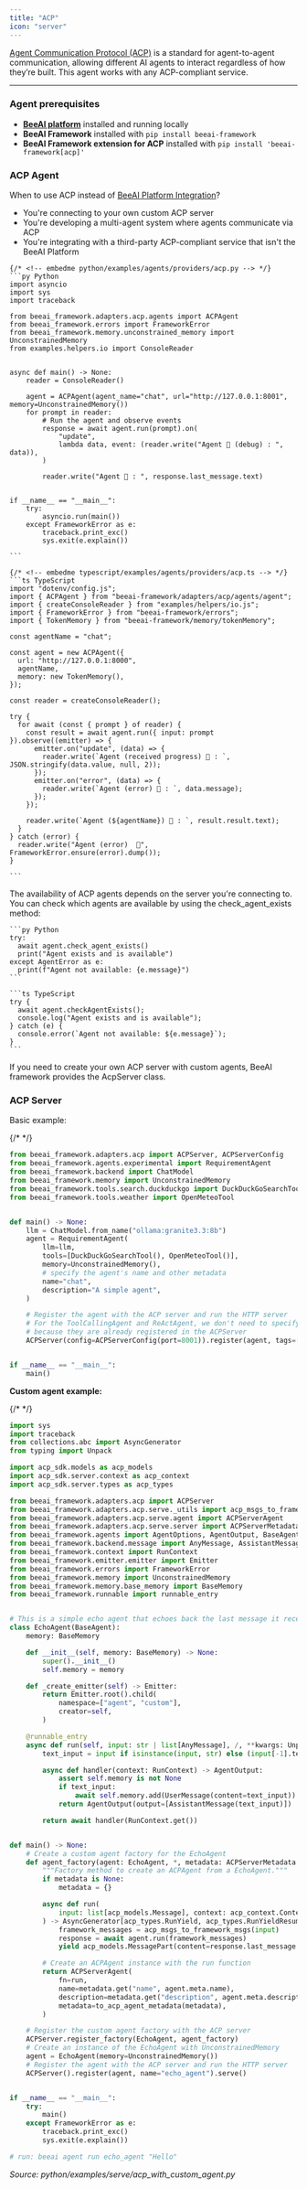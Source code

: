 ```yaml
---
title: "ACP"
icon: "server"
---
```


[Agent Communication Protocol (ACP)](https://agentcommunicationprotocol.dev/) is a standard for agent-to-agent communication, allowing different AI agents to interact regardless of how they’re built. This agent works with any ACP-compliant service.

---

### Agent prerequisites

- **[BeeAI platform](https://beeai.dev/)** installed and running locally
- **BeeAI Framework** installed with `pip install beeai-framework`
- **BeeAI Framework extension for ACP** installed with `pip install 'beeai-framework[acp]'`


### ACP Agent

When to use ACP instead of [BeeAI Platform Integration](./beeai-platform.mdx)?

- You're connecting to your own custom ACP server
- You're developing a multi-agent system where agents communicate via ACP
- You're integrating with a third-party ACP-compliant service that isn't the BeeAI Platform

<CodeGroup>

	{/* <!-- embedme python/examples/agents/providers/acp.py --> */}
	```py Python
	import asyncio
	import sys
	import traceback
	
	from beeai_framework.adapters.acp.agents import ACPAgent
	from beeai_framework.errors import FrameworkError
	from beeai_framework.memory.unconstrained_memory import UnconstrainedMemory
	from examples.helpers.io import ConsoleReader
	
	
	async def main() -> None:
	    reader = ConsoleReader()
	
	    agent = ACPAgent(agent_name="chat", url="http://127.0.0.1:8001", memory=UnconstrainedMemory())
	    for prompt in reader:
	        # Run the agent and observe events
	        response = await agent.run(prompt).on(
	            "update",
	            lambda data, event: (reader.write("Agent 🤖 (debug) : ", data)),
	        )
	
	        reader.write("Agent 🤖 : ", response.last_message.text)
	
	
	if __name__ == "__main__":
	    try:
	        asyncio.run(main())
	    except FrameworkError as e:
	        traceback.print_exc()
	        sys.exit(e.explain())
	
	```

	{/* <!-- embedme typescript/examples/agents/providers/acp.ts --> */}
	```ts TypeScript
	import "dotenv/config.js";
	import { ACPAgent } from "beeai-framework/adapters/acp/agents/agent";
	import { createConsoleReader } from "examples/helpers/io.js";
	import { FrameworkError } from "beeai-framework/errors";
	import { TokenMemory } from "beeai-framework/memory/tokenMemory";
	
	const agentName = "chat";
	
	const agent = new ACPAgent({
	  url: "http://127.0.0.1:8000",
	  agentName,
	  memory: new TokenMemory(),
	});
	
	const reader = createConsoleReader();
	
	try {
	  for await (const { prompt } of reader) {
	    const result = await agent.run({ input: prompt }).observe((emitter) => {
	      emitter.on("update", (data) => {
	        reader.write(`Agent (received progress) 🤖 : `, JSON.stringify(data.value, null, 2));
	      });
	      emitter.on("error", (data) => {
	        reader.write(`Agent (error) 🤖 : `, data.message);
	      });
	    });
	
	    reader.write(`Agent (${agentName}) 🤖 : `, result.result.text);
	  }
	} catch (error) {
	  reader.write("Agent (error)  🤖", FrameworkError.ensure(error).dump());
	}
	
	```

</CodeGroup>

The availability of ACP agents depends on the server you're connecting to. You can check which agents are available by using the check_agent_exists method:

<CodeGroup>

	```py Python
	try:
	  await agent.check_agent_exists()
	  print("Agent exists and is available")
	except AgentError as e:
	  print(f"Agent not available: {e.message}")
	```

	```ts TypeScript
	try {
	  await agent.checkAgentExists();
	  console.log("Agent exists and is available");
	} catch (e) {
	  console.error(`Agent not available: ${e.message}`);
	}
	```

</CodeGroup>

If you need to create your own ACP server with custom agents, BeeAI framework provides the AcpServer class.

### ACP Server

Basic example:

{/* <!-- embedme python/examples/serve/acp.py --> */}
```py
from beeai_framework.adapters.acp import ACPServer, ACPServerConfig
from beeai_framework.agents.experimental import RequirementAgent
from beeai_framework.backend import ChatModel
from beeai_framework.memory import UnconstrainedMemory
from beeai_framework.tools.search.duckduckgo import DuckDuckGoSearchTool
from beeai_framework.tools.weather import OpenMeteoTool


def main() -> None:
    llm = ChatModel.from_name("ollama:granite3.3:8b")
    agent = RequirementAgent(
        llm=llm,
        tools=[DuckDuckGoSearchTool(), OpenMeteoTool()],
        memory=UnconstrainedMemory(),
        # specify the agent's name and other metadata
        name="chat",
        description="A simple agent",
    )

    # Register the agent with the ACP server and run the HTTP server
    # For the ToolCallingAgent and ReActAgent, we don't need to specify ACPAgent factory method
    # because they are already registered in the ACPServer
    ACPServer(config=ACPServerConfig(port=8001)).register(agent, tags=["example"]).serve()


if __name__ == "__main__":
    main()

```

**Custom agent example:**

{/* <!-- embedme python/examples/serve/acp_with_custom_agent.py --> */}
```py
import sys
import traceback
from collections.abc import AsyncGenerator
from typing import Unpack

import acp_sdk.models as acp_models
import acp_sdk.server.context as acp_context
import acp_sdk.server.types as acp_types

from beeai_framework.adapters.acp import ACPServer
from beeai_framework.adapters.acp.serve._utils import acp_msgs_to_framework_msgs
from beeai_framework.adapters.acp.serve.agent import ACPServerAgent
from beeai_framework.adapters.acp.serve.server import ACPServerMetadata, to_acp_agent_metadata
from beeai_framework.agents import AgentOptions, AgentOutput, BaseAgent
from beeai_framework.backend.message import AnyMessage, AssistantMessage, UserMessage
from beeai_framework.context import RunContext
from beeai_framework.emitter.emitter import Emitter
from beeai_framework.errors import FrameworkError
from beeai_framework.memory import UnconstrainedMemory
from beeai_framework.memory.base_memory import BaseMemory
from beeai_framework.runnable import runnable_entry


# This is a simple echo agent that echoes back the last message it received.
class EchoAgent(BaseAgent):
    memory: BaseMemory

    def __init__(self, memory: BaseMemory) -> None:
        super().__init__()
        self.memory = memory

    def _create_emitter(self) -> Emitter:
        return Emitter.root().child(
            namespace=["agent", "custom"],
            creator=self,
        )

    @runnable_entry
    async def run(self, input: str | list[AnyMessage], /, **kwargs: Unpack[AgentOptions]) -> AgentOutput:
        text_input = input if isinstance(input, str) else (input[-1].text if input else "")

        async def handler(context: RunContext) -> AgentOutput:
            assert self.memory is not None
            if text_input:
                await self.memory.add(UserMessage(content=text_input))
            return AgentOutput(output=[AssistantMessage(text_input)])

        return await handler(RunContext.get())


def main() -> None:
    # Create a custom agent factory for the EchoAgent
    def agent_factory(agent: EchoAgent, *, metadata: ACPServerMetadata | None = None) -> ACPServerAgent:
        """Factory method to create an ACPAgent from a EchoAgent."""
        if metadata is None:
            metadata = {}

        async def run(
            input: list[acp_models.Message], context: acp_context.Context
        ) -> AsyncGenerator[acp_types.RunYield, acp_types.RunYieldResume]:
            framework_messages = acp_msgs_to_framework_msgs(input)
            response = await agent.run(framework_messages)
            yield acp_models.MessagePart(content=response.last_message.text, role="assistant")  # type: ignore[call-arg]

        # Create an ACPAgent instance with the run function
        return ACPServerAgent(
            fn=run,
            name=metadata.get("name", agent.meta.name),
            description=metadata.get("description", agent.meta.description),
            metadata=to_acp_agent_metadata(metadata),
        )

    # Register the custom agent factory with the ACP server
    ACPServer.register_factory(EchoAgent, agent_factory)
    # Create an instance of the EchoAgent with UnconstrainedMemory
    agent = EchoAgent(memory=UnconstrainedMemory())
    # Register the agent with the ACP server and run the HTTP server
    ACPServer().register(agent, name="echo_agent").serve()


if __name__ == "__main__":
    try:
        main()
    except FrameworkError as e:
        traceback.print_exc()
        sys.exit(e.explain())

# run: beeai agent run echo_agent "Hello"

```

_Source: python/examples/serve/acp_with_custom_agent.py_
